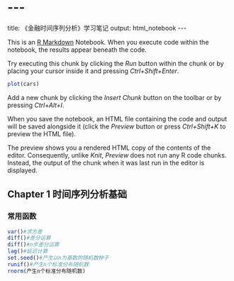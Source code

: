 # \-\--

title: 《金融时间序列分析》学习笔记 output: html_notebook \-\--

This is an [R Markdown](http://rmarkdown.rstudio.com) Notebook. When you execute code within the notebook, the results appear beneath the code.

Try executing this chunk by clicking the *Run* button within the chunk or by placing your cursor inside it and pressing *Ctrl+Shift+Enter*.

```{r}
plot(cars)
```

Add a new chunk by clicking the *Insert Chunk* button on the toolbar or by pressing *Ctrl+Alt+I*.

When you save the notebook, an HTML file containing the code and output will be saved alongside it (click the *Preview* button or press *Ctrl+Shift+K* to preview the HTML file).

The preview shows you a rendered HTML copy of the contents of the editor. Consequently, unlike *Knit*, *Preview* does not run any R code chunks. Instead, the output of the chunk when it was last run in the editor is displayed.

## Chapter 1 时间序列分析基础

### 常用函数

```{r}
var()#求方差
diff()#差分运算
diff()#n步差分运算
lag()#延迟计算
set.seed()#产生以n为基数的随机数种子
runif()#产生n个标准分布随机数
rnorm(产生n个标准分布随机数)

```
